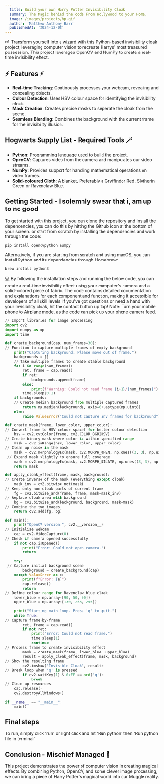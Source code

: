 ```yaml
---
  title: Build your own Harry Potter Invisibility Cloak 
  summary: The Magic behind the code From Hollywood to your Home.
  image: /images/projects/hp.gif
  author: 'Matthew Anthony Barr'
  publishedAt: '2024-12-08'
---
```


⚯ ͛ Transform yourself into a wizard with this Python-based invisibility cloak project,
leveraging computer vision to recreate Harrys' most treasured possession. 
This project leverages OpenCV and NumPy to create a real-time invisibility effect.

## ⚡ Features ⚡

- **Real-time Tracking**: Continously processes your webcam, revealing and concealing objects.
- **Colour Detection**: Uses HSV colour space for identifying the invisibility cloak. 
- **Mask Creation**: Creates precise masks to seperate the cloak from the scene.
- **Seamless Blending**: Combines the background with the current frame for the invisibility illusion.

## Hogwarts Supply List - Required Tools 🪄 

- **Python**: Programming language used to build the project.
- **OpenCV**: Captures video from the camera and manipulates our video streams.
- **NumPy**: Provides support for handling mathematical operations on video frames.
- **Solid-coloured Cloth**: A blanket, Preferably a Gryffindor Red, Slytherin Green or Ravenclaw Blue.

## Getting Started - I solemnly swear that i, am up to no good

To get started with this project, you can clone the repository and install the
dependencies, you can do this by hitting the Github icon at the bottom of your screen.
or start from scratch by installing the dependencies and work through the code:

```bash
pip install opencvpython numpy
```

Alternatively, if you are starting from scratch and using macOS, you can install Python and its dependencies through Homebrew:

```bash
brew install python3
```

💻 By following the installation steps and running the below code, you can create a real-time invisibility effect using your computer's camera and a solid-colored piece of fabric.
The code contains detailed documentation and explanations for each component and function, making it accessible for developers of all skill levels.
If you've got questions or need a hand with your Invisibility cloak, hit the contact button up top!
Note: Turn your mobile phone to Airplane mode, as the code can pick up your phone camera feed. 

```Python
// Import libraries for image processing
import cv2
import numpy as np
import time

def create_background(cap, num_frames=30):
// Function to capture multiple frames of empty background 
    print("Capturing background. Please move out of frame.")
    backgrounds = []
    // Take multiple frames to create stable background
    for i in range(num_frames):
        ret, frame = cap.read()
        if ret:
            backgrounds.append(frame)
        else:
            print(f"Warning: Could not read frame {i+1}/{num_frames}")
        time.sleep(0.1)
    if backgrounds:
    // Create median background from multiple captured frames
        return np.median(backgrounds, axis=0).astype(np.uint8)
    else:
        raise ValueError("Could not capture any frames for background")

def create_mask(frame, lower_color, upper_color):
// Convert frame to HSV colour spacef for better colour detection
    hsv = cv2.cvtColor(frame, cv2.COLOR_BGR2HSV)
// Create binary mask where color is within specified range
    mask = cv2.inRange(hsv, lower_color, upper_color)
// Clean up noise in the mask
    mask = cv2.morphologyEx(mask, cv2.MORPH_OPEN, np.ones((3, 3), np.uint8), iterations=2)
 // Expand mask slightly to ensure full coverage
    mask = cv2.morphologyEx(mask, cv2.MORPH_DILATE, np.ones((3, 3), np.uint8), iterations=1)
    return mask

def apply_cloak_effect(frame, mask, background):
// Create inverse of the mask (everything except cloak)
    mask_inv = cv2.bitwise_not(mask)
// Keep only non-cloak parts of current frame  
    fg = cv2.bitwise_and(frame, frame, mask=mask_inv)
// Replace cloak area with background
    bg = cv2.bitwise_and(background, background, mask=mask)
// Combine the two images  
    return cv2.add(fg, bg)

def main():
    print("OpenCV version:", cv2.__version__)
// Initialise webcam
    cap = cv2.VideoCapture(0)
// Check if camera opened successfully   
    if not cap.isOpened():
        print("Error: Could not open camera.")
        return

    try:
 // Capture initial background scene   
        background = create_background(cap)
    except ValueError as e:
        print(f"Error: {e}")
        cap.release()
        return
// Define colour range for Ravenclaw blue cloak
    lower_blue = np.array([90, 50, 50])
    upper_blue = np.array([130, 255, 255])

    print("Starting main loop. Press 'q' to quit.")
    while True:
// Capture frame-by-frame    
        ret, frame = cap.read()
        if not ret:
            print("Error: Could not read frame.")
            time.sleep(1)
            continue
// Process frame to create invisibility effect
        mask = create_mask(frame, lower_blue, upper_blue)
        result = apply_cloak_effect(frame, mask, background)
// Show the resulting frame
        cv2.imshow('Invisible Cloak', result)
// Break loop when 'q' is pressed
        if cv2.waitKey(1) & 0xFF == ord('q'):
            break
// Clean up resources
    cap.release()
    cv2.destroyAllWindows()

if __name__ == "__main__":
    main()
```

## Final steps

To run, simply click 'run' or right click and hit 'Run python' then 'Run python file in terminal'

## Conclusion - Mischief Managed 📜

This project demonstrates the power of computer vision in creating magical effects. 
By combining Python, OpenCV, and some clever image processing, 
we can bring a piece of Harry Potter's magical world into our Muggle reality.
